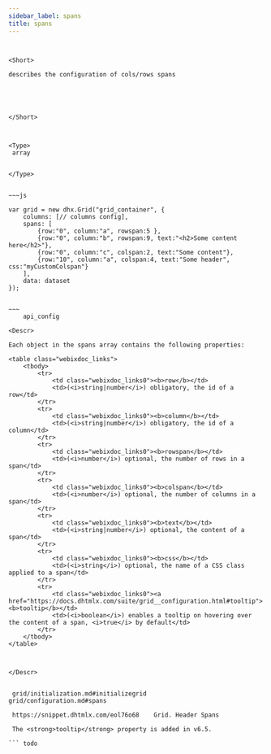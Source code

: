 ```yaml
---
sidebar_label: spans
title: spans
---
```



          

``` todo


<Short>
 
describes the configuration of cols/rows spans





</Short>



<Type>
 array


</Type>


~~~js
 
var grid = new dhx.Grid("grid_container", {
	columns: [// columns config],
	spans: [
		{row:"0", column:"a", rowspan:5 },
		{row:"0", column:"b", rowspan:9, text:"<h2>Some content here</h2>"},
		{row:"0", column:"c", colspan:2, text:"Some content"},
		{row:"10", column:"a", colspan:4, text:"Some header", css:"myCustomColspan"}
	],
	data: dataset
});


~~~
	api_config

<Descr>
 
Each object in the spans array contains the following properties:

<table class="webixdoc_links">
	<tbody>
        <tr>
			<td class="webixdoc_links0"><b>row</b></td>
			<td>(<i>string|number</i>) obligatory, the id of a row</td>
		</tr>
        <tr>
			<td class="webixdoc_links0"><b>column</b></td>
			<td>(<i>string|number</i>) obligatory, the id of a column</td>
		</tr>
        <tr>
			<td class="webixdoc_links0"><b>rowspan</b></td>
			<td>(<i>number</i>) optional, the number of rows in a span</td>
		</tr>
        <tr>
			<td class="webixdoc_links0"><b>colspan</b></td>
			<td>(<i>number</i>) optional, the number of columns in a span</td>
		</tr>
        <tr>
			<td class="webixdoc_links0"><b>text</b></td>
			<td>(<i>string|number</i>) optional, the content of a span</td>
		</tr>
        <tr>
			<td class="webixdoc_links0"><b>css</b></td>
			<td>(<i>string</i>) optional, the name of a CSS class applied to a span</td>
		</tr>
        <tr>
			<td class="webixdoc_links0"><a href="https://docs.dhtmlx.com/suite/grid__configuration.html#tooltip"><b>tooltip</b></td>
			<td>(<i>boolean</i>) enables a tooltip on hovering over the content of a span, <i>true</i> by default</td>
		</tr>
    </tbody>
</table>



</Descr>


 grid/initialization.md#initializegrid
grid/configuration.md#spans

 https://snippet.dhtmlx.com/eol76o68	Grid. Header Spans

 The <strong>tooltip</strong> property is added in v6.5.

``` todo